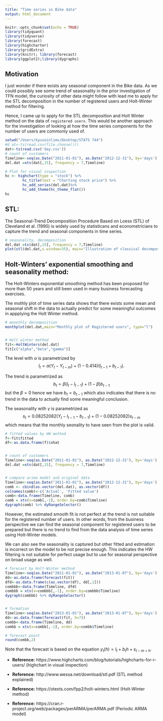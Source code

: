 ```yaml
---
title: "Time series in Bike data"
output: html_document
---
```


```r
knitr::opts_chunk$set(echo = TRUE)
library(tidyquant)
library(tidyverse)
library(forecast)
library(highcharter)
library(gridExtra)
library(knitr); library(forecast)
library(ggplot2);library(dygraphs)
```

## Motivation{-}

I just wonder if there exists any seasonal component in the Bike data. 
As we could possibly see some trend of seasonality in the prior investigation of TFN model, the curiosity of other data might follow with lead me to apply for the STL decomposition in the number of registered users and Holt-Winter method for filtering. 


Hence, I came up to apply for the STL decomposition and Holt Winter method on the data of `registered users`.
This would be another approach for the investigation of looking at how the time series components for the number of users are commonly used of.

```r
setwd("/Users/kyusoinlims/Desktop/STATS 744")
#d at<-ts(read.csv(file.choose()))
dat<-ts(read.csv('day.csv'))
# count of customers
Timeline<-seq(as.Date("2011-01-01"), as.Date("2012-12-31"), by='days')
del.dat =xts(dat[,15], frequency = 7,Timeline)

# Plot for visual inspection
hc <- highchart(type = "stock") %>%
        hc_title(text = "Charting stock price") %>%
        hc_add_series(del.dat)%>%
        hc_add_theme(hc_theme_flat())
hc
```



## STL:{-}

The Seasonal-Trend Decomposition Procedure Based on Loess (STL) of Cleveland et al. (1990) is widely used by statisticans and econometricians to capture the trend and seasonal components in time series.


```r
# seasonality, decomposition
del.dat =ts(dat[,15], frequency = 7,Timeline)
plot(stl(del.dat,s.window=35), main="Illustration of classical decomposition using STL")
```


## Holt-Winters’ exponential smoothing and seasonality method: {-}

The Holt-Winters exponential smoothing method has been proposed for more than 50 years and still been used in many business forecasting exercises.


The mothly plot of time series data shows that there exists some mean and seasonal shift in the data to actually predict for some meaningful outcomes in appplying the Holt Winter method. 


```r
# monethly decomposition
monthplot(del.dat,main="Monthly plot of Registered users", type="l")


# Holt winter method
fit<-HoltWinters(del.dat)
fit[c("alpha","beta","gamma")]
```

The level with $\alpha$ is parametrized by $$l_t = \alpha(Y_t-Y_{t-m})+(1-0.414)(l_{t-1}+b_{t-1}).$$

The trend is parametrized as $$b_t = \beta (l_t-l_{t-1})+(1-\beta)b_{t-1}$$
but the $\beta=0$ hence we have $b_t = b_{t-1}$ which also indicates that there is no trend in the data to actually find some meaningful conclusion.

The seasonality with $\gamma$ is parametrized as $$s_t = 0.08252082  (Y_t-l_{t-1}-b_{t-1})+(1-0.08252082)s_{t-m}$$
which means that the monthly seonality to have seen from the plot is valid. 



```r
# fitted values by HW method
f<-fit$fitted
df<-as.data.frame(f)$xhat


# count of customers
Timeline<-seq(as.Date("2011-01-01"), as.Date("2012-12-31"), by='days')
del.dat =xts(dat[,15], frequency = 7,Timeline)


# compare arima model and original data
Timeline<-seq(as.Date("2011-01-01"), as.Date("2012-12-31"), by='days')
comb <- cbind(as.vector(del.dat), as.vector(df))
colnames(comb)<-c('Actual', 'Fitted value')
comb<-data.frame(Timeline, comb)
comb = xts(x=comb[,-1], order.by=comb$Timeline)
dygraph(comb) %>% dyRangeSelector()

```

However, the estimated smooth fit is not perfect at the trend is not suitable for the registered number of users. 
In other words, from the business perspective we can find the seasonal component for registered users to be prepared but there is no trend to find from the data analysis of time series using Holt-Winter models. 

We can also see the seasonality is captured but other fitted and estimation is incorrect on the model to be not precise enough. 
This indicates the HW filtering is not suitable for perfect usage but to use for seasonal perspective on broad usage as well. 


``` r
# forecast by Holt-Winter method
Timeline<-seq(as.Date("2011-01-01"), as.Date("2013-01-07"), by='days')
dd<-as.data.frame(forecast(fit))
dfd<-as.data.frame(c(as.vector(df), dd[,1]))
combbb<-data.frame(Timeline, dfd)
combbb = xts(x=combbb[,-1], order.by=combbb$Timeline)
dygraph(combbb) %>% dyRangeSelector()


# formation
Timeline<-seq(as.Date("2013-01-01"), as.Date("2013-01-07"), by='days')
dd<-as.data.frame(forecast(fit, h=7))
combb<-data.frame(Timeline, dd)
combb = xts(x=combb[,-1], order.by=combb$Timeline)

# forecast point
round(combb,2)
```

Note that the forecast is based on the equation $y_t(h) = l_t+b_th+s_{t-m+h}$.



* __Reference:__ https://www.highcharts.com/blog/tutorials/highcharts-for-r-users/ (highchart in visual inspection)

* __Reference:__ http://www.wessa.net/download/stl.pdf (STL method explained)

* __Reference:__ https://otexts.com/fpp2/holt-winters.html (Holt-Winter method)

* __Reference:__ https://cran.r-project.org/web/packages/perARMA/perARMA.pdf (Periodic ARMA model)






